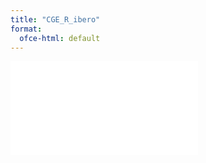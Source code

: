 ```yaml
---
title: "CGE_R_ibero"
format:
  ofce-html: default
---
```


![](Modelos%20de%20equilibrio_VF.pdf){fig-align="center"}
